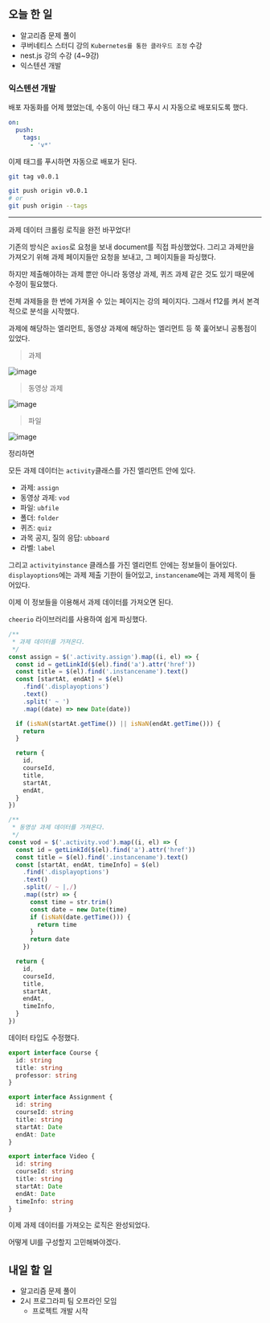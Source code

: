 ## 오늘 한 일

- 알고리즘 문제 풀이
- 쿠버네티스 스터디 강의 `Kubernetes를 통한 클라우드 조정` 수강
- nest.js 강의 수강 (4~9강)
- 익스텐션 개발

### 익스텐션 개발

배포 자동화를 어제 했었는데, 수동이 아닌 태그 푸시 시 자동으로 배포되도록 했다.

```yaml
on:
  push:
    tags:
      - 'v*'
```

이제 태그를 푸시하면 자동으로 배포가 된다.

```bash
git tag v0.0.1

git push origin v0.0.1
# or
git push origin --tags
```

---

과제 데이터 크롤링 로직을 완전 바꾸었다!

기존의 방식은 `axios`로 요청을 보내 document를 직접 파싱했었다. 그리고 과제만을 가져오기 위해 과제 페이지들만 요청을 보내고, 그 페이지들을 파싱했다.

하지만 제출해야하는 과제 뿐만 아니라 동영상 과제, 퀴즈 과제 같은 것도 있기 때문에 수정이 필요했다.

전체 과제들을 한 번에 가져올 수 있는 페이지는 강의 페이지다. 그래서 f12를 켜서 본격적으로 분석을 시작했다.

과제에 해당하는 엘리먼트, 동영상 과제에 해당하는 엘리먼트 등 쭉 훑어보니 공통점이 있었다.

> 과제

![image](https://github.com/kangju2000/gachon-extension/assets/23312485/c417df47-3d90-460a-8809-5181c5298432)

> 동영상 과제

![image](https://github.com/kangju2000/gachon-extension/assets/23312485/9e4f5ec7-8a77-4488-8ff5-7a7e03a4b73c)

> 파일

![image](https://github.com/kangju2000/gachon-extension/assets/23312485/95deb9ac-9de2-4dd3-8420-0e89577e37da)

정리하면

모든 과제 데이터는 `activity`클래스를 가진 엘리먼트 안에 있다.

- 과제: `assign`
- 동영상 과제: `vod`
- 파일: `ubfile`
- 폴더: `folder`
- 퀴즈: `quiz`
- 과목 공지, 질의 응답: `ubboard`
- 라벨: `label`

그리고 `activityinstance` 클래스를 가진 엘리먼트 안에는 정보들이 들어있다.
`displayoptions`에는 과제 제출 기한이 들어있고, `instancename`에는 과제 제목이 들어있다.

이제 이 정보들을 이용해서 과제 데이터를 가져오면 된다.

`cheerio` 라이브러리를 사용하여 쉽게 파싱했다.

```ts
/**
 * 과제 데이터를 가져온다.
 */
const assign = $('.activity.assign').map((i, el) => {
  const id = getLinkId($(el).find('a').attr('href'))
  const title = $(el).find('.instancename').text()
  const [startAt, endAt] = $(el)
    .find('.displayoptions')
    .text()
    .split(' ~ ')
    .map((date) => new Date(date))

  if (isNaN(startAt.getTime()) || isNaN(endAt.getTime())) {
    return
  }

  return {
    id,
    courseId,
    title,
    startAt,
    endAt,
  }
})

/**
 * 동영상 과제 데이터를 가져온다.
 */
const vod = $('.activity.vod').map((i, el) => {
  const id = getLinkId($(el).find('a').attr('href'))
  const title = $(el).find('.instancename').text()
  const [startAt, endAt, timeInfo] = $(el)
    .find('.displayoptions')
    .text()
    .split(/ ~ |,/)
    .map((str) => {
      const time = str.trim()
      const date = new Date(time)
      if (isNaN(date.getTime())) {
        return time
      }
      return date
    })

  return {
    id,
    courseId,
    title,
    startAt,
    endAt,
    timeInfo,
  }
})
```

데이터 타입도 수정했다.

```ts
export interface Course {
  id: string
  title: string
  professor: string
}

export interface Assignment {
  id: string
  courseId: string
  title: string
  startAt: Date
  endAt: Date
}

export interface Video {
  id: string
  courseId: string
  title: string
  startAt: Date
  endAt: Date
  timeInfo: string
}
```

이제 과제 데이터를 가져오는 로직은 완성되었다.

어떻게 UI를 구성할지 고민해봐야겠다.

## 내일 할 일

- 알고리즘 문제 풀이
- 2시 프로그라피 팀 오프라인 모임
  - 프로젝트 개발 시작
